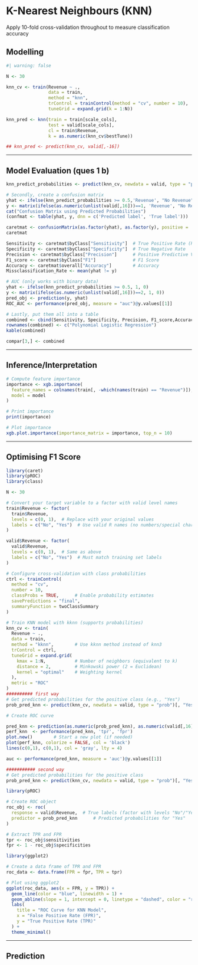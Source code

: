 # K-Nearest Neighbours (KNN)

Apply 10-fold cross-validation throughout to measure classification accuracy

## Modelling

```r
#| warning: false

N <- 30

knn_cv <- train(Revenue ~ ., 
                data = train,
                method = "knn",
                trControl = trainControl(method = "cv", number = 10),
                tuneGrid = expand.grid(k = 1:N))

knn_pred <- knn(train = train[scale_cols],
                test = valid[scale_cols],
                cl = train$Revenue,
                k = as.numeric(knn_cv$bestTune))

## knn_pred <- predict(knn_cv, valid[,-16])


```

------------------------------------------------------------------------

\newpage

## Model Evaluation (ques 1 b)

```r
knn_predict_probabilities <- predict(knn_cv, newdata = valid, type = "prob")[, "1"]

# Secondly, create a confusion matrix
yhat <- ifelse(knn_predict_probabilities >= 0.5,'Revenue', "No Revenue")
y <- matrix(ifelse(as.numeric(unlist(valid[,16]))==1, 'Revenue', "No Revenue"))
cat("Confusion Matrix using Predicted Probabilities")
(confmat <- table(yhat, y, dnn = c('Predicted label', 'True label')))

caretmat <- confusionMatrix(as.factor(yhat), as.factor(y), positive = 'Revenue')
caretmat 

Sensitivity <- caretmat$byClass["Sensitivity"]  # True Positive Rate (Recall)
Specificity <- caretmat$byClass["Specificity"]  # True Negative Rate
Precision <- caretmat$byClass["Precision"]      # Positive Predictive Value
F1_score <- caretmat$byClass["F1"]              # F1 Score
Accuracy <- caretmat$overall["Accuracy"]        # Accuracy
Missclassification_Rate <- mean(yhat != y)

# AUC (only works with binary data)
yhat <- ifelse(knn_predict_probabilities >= 0.5, 1, 0)
y <- matrix(ifelse(as.numeric(unlist(valid[,16]))==2, 1, 0))
pred_obj <- prediction(y, yhat)
ROC_AUC <- performance(pred_obj, measure = "auc")@y.values[[1]]

# Lastly, put them all into a table
combined <- cbind(Sensitivity, Specificity, Precision, F1_score,Accuracy, Missclassification_Rate, ROC_AUC)
rownames(combined) <- c("Polynomial Logistic Regression")
kable(combined)

compar[3,] <- combined
```

------------------------------------------------------------------------

\newpage

## Inference/Interpretation

```r
# Compute feature importance
importance <- xgb.importance(
  feature_names = colnames(train[, -which(names(train) == "Revenue")]),
  model = model
)

# Print importance
print(importance)

# Plot importance
xgb.plot.importance(importance_matrix = importance, top_n = 10)
```

------------------------------------------------------------------------

\newpage

## Optimising F1 Score

```r
library(caret)
library(pROC)
library(class)

N <- 30

# Convert your target variable to a factor with valid level names
train$Revenue <- factor(
  train$Revenue,
  levels = c(0, 1),  # Replace with your original values
  labels = c("No", "Yes")  # Use valid R names (no numbers/special characters)
)

valid$Revenue <- factor(
  valid$Revenue,
  levels = c(0, 1),  # Same as above
  labels = c("No", "Yes")  # Must match training set labels
)

# Configure cross-validation with class probabilities
ctrl <- trainControl(
  method = "cv",
  number = 10,
  classProbs = TRUE,      # Enable probability estimates
  savePredictions = "final",
  summaryFunction = twoClassSummary
)

# Train KNN model with kknn (supports probabilities)
knn_cv <- train(
  Revenue ~ .,
  data = train,
  method = "kknn",        # Use kknn method instead of knn3
  trControl = ctrl,
  tuneGrid = expand.grid(
    kmax = 1:N,           # Number of neighbors (equivalent to k)
    distance = 2,         # Minkowski power (2 = Euclidean)
    kernel = "optimal"    # Weighting kernel
  ),
  metric = "ROC"
)
########## first way
# Get predicted probabilities for the positive class (e.g., "Yes")
prob_pred_knn <- predict(knn_cv, newdata = valid, type = "prob")[, "Yes"]

# Create ROC curve

pred_knn <- prediction(as.numeric(prob_pred_knn), as.numeric(valid[,16]))
perf_knn  <- performance(pred_knn, 'tpr', 'fpr')
plot.new()        # Start a new plot (if needed)
plot(perf_knn, colorize = FALSE, col = 'black')
lines(c(0,1), c(0,1), col = 'gray', lty = 4)

auc <- performance(pred_knn, measure = 'auc')@y.values[[1]]

########### second way
# Get predicted probabilities for the positive class
prob_pred_knn <- predict(knn_cv, newdata = valid, type = "prob")[, "Yes"]

library(pROC)

# Create ROC object
roc_obj <- roc(
  response = valid$Revenue,  # True labels (factor with levels "No"/"Yes")
  predictor = prob_pred_knn      # Predicted probabilities for "Yes"
)

# Extract TPR and FPR
tpr <- roc_obj$sensitivities
fpr <- 1 - roc_obj$specificities

library(ggplot2)

# Create a data frame of TPR and FPR
roc_data <- data.frame(FPR = fpr, TPR = tpr)

# Plot using ggplot2
ggplot(roc_data, aes(x = FPR, y = TPR)) +
  geom_line(color = "blue", linewidth = 1) +
  geom_abline(slope = 1, intercept = 0, linetype = "dashed", color = "red") +
  labs(
    title = "ROC Curve for KNN Model",
    x = "False Positive Rate (FPR)",
    y = "True Positive Rate (TPR)"
  ) +
  theme_minimal()
```

------------------------------------------------------------------------

\newpage

## Prediction

```r

```
